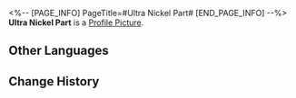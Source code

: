 <%-- [PAGE_INFO]
PageTitle=#Ultra Nickel Part#
[END_PAGE_INFO] --%>
{{Item Infobox
|id          = 140071
|image       = Item Ultra Nickel Part.png
|type        = Mission Item
|invCategory = Missions
|rarity      = 3
|effect      = 
|description = Intricate parts dotted around the Disposal Site. Hardly anyone would notice these dated-looking dull little things. Iron and nickel are gifts from the shooting star, but ultra nickel is something entirely different... Produced with mysterious methods, this superalloy, though outdated in the eyes of Herta, is patented and has no competition in the entire universe.
}}
{{Description|''"No competition? You get one of these for 10 credits on the black market. They say you can use it to repair all the beacons in the universe, very versatile."''}}
'''Ultra Nickel Part''' is a [[Profile Picture]].

==Other Languages==
{{Other Languages
|en   = Ultra Nickel Part
|zhs  = 超镍零件
|zht  = 超鎳零件
|ja   = スーパーニッケルパーツ
|ko   = 울트라 니켈 부품
|es   = Componente de ultraníquel
|fr   = Pièce en ultra nickel
|ru   = Ультраникелевая деталь
|th   = ชิ้นส่วน Ultra Nickel
|vi   = Linh Kiện Siêu Niken
|de   = Teil des Ultranickels
|id   = Bagian Ultra Nickel
|pt   = Peça de Ultraníquel
}}

==Change History==
{{Change History|1.0}}